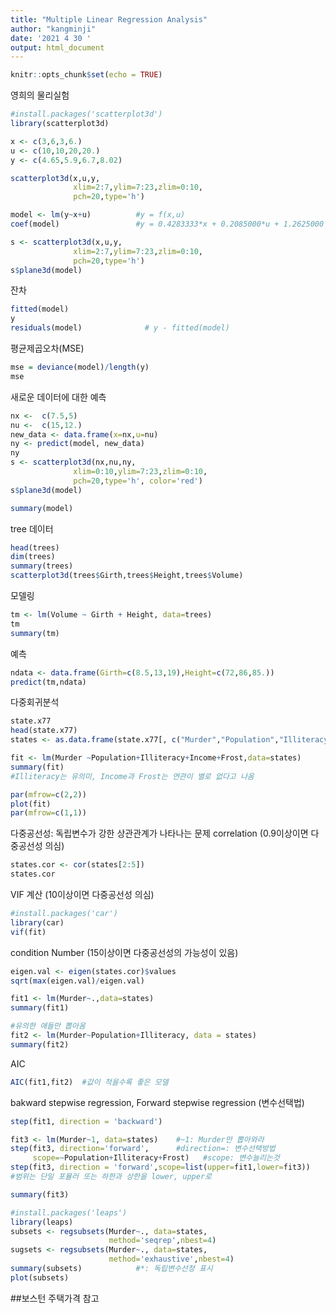 ---
title: "Multiple Linear Regression Analysis"
author: "kangminji"
date: '2021 4 30 '
output: html_document
---

```{r setup, include=FALSE}
knitr::opts_chunk$set(echo = TRUE)
```

영희의 물리실험
```{r}
#install.packages('scatterplot3d')
library(scatterplot3d)
```

```{r}
x <- c(3,6,3,6.)
u <- c(10,10,20,20.)
y <- c(4.65,5.9,6.7,8.02)

scatterplot3d(x,u,y,
              xlim=2:7,ylim=7:23,zlim=0:10,
              pch=20,type='h')
```

```{r}
model <- lm(y~x+u)          #y = f(x,u)
coef(model)                 #y = 0.4283333*x + 0.2085000*u + 1.2625000

s <- scatterplot3d(x,u,y,
              xlim=2:7,ylim=7:23,zlim=0:10,
              pch=20,type='h')
s$plane3d(model)
```
잔차
```{r}
fitted(model)
y
residuals(model)              # y - fitted(model)

```

평균제곱오차(MSE)
```{r}
mse = deviance(model)/length(y)
mse
```

새로운 데이터에 대한 예측
```{r}
nx <-  c(7.5,5)
nu <-  c(15,12.)
new_data <- data.frame(x=nx,u=nu)
ny <- predict(model, new_data)
ny
s <- scatterplot3d(nx,nu,ny,
              xlim=0:10,ylim=7:23,zlim=0:10,
              pch=20,type='h', color='red')
s$plane3d(model)

summary(model)
```

tree 데이터
```{r}
head(trees)
dim(trees)
summary(trees)
scatterplot3d(trees$Girth,trees$Height,trees$Volume)

```

모델링
```{r}
tm <- lm(Volume ~ Girth + Height, data=trees)
tm
summary(tm)
```

예측
```{r}
ndata <- data.frame(Girth=c(8.5,13,19),Height=c(72,86,85.))
predict(tm,ndata)
```

다중회귀분석
```{r}
state.x77
head(state.x77)
states <- as.data.frame(state.x77[, c("Murder","Population","Illiteracy","Income","Frost")])

fit <- lm(Murder ~Population+Illiteracy+Income+Frost,data=states)
summary(fit)
#Illiteracy는 유의미, Income과 Frost는 연관이 별로 없다고 나옴

par(mfrow=c(2,2))
plot(fit)
par(mfrow=c(1,1))
```

다중공선성: 독립변수가 강한 상관관계가 나타나는 문제
correlation (0.9이상이면 다중공선성 의심)
```{r}
states.cor <- cor(states[2:5])
states.cor
```

VIF 계산 (10이상이면 다중공선성 의심)
```{r}
#install.packages('car')
library(car)
vif(fit)


```


condition Number (15이상이면 다중공선성의 가능성이 있음)
```{r}
eigen.val <- eigen(states.cor)$values
sqrt(max(eigen.val)/eigen.val)
```

```{r}
fit1 <- lm(Murder~.,data=states)
summary(fit1)

#유의한 애들만 뽑아옴
fit2 <- lm(Murder~Population+Illiteracy, data = states)
summary(fit2)
```

AIC
```{r}
AIC(fit1,fit2)  #값이 적을수록 좋은 모델
```

bakward stepwise regression, Forward stepwise regression (변수선택법)
```{r}
step(fit1, direction = 'backward')
```

```{r}
fit3 <- lm(Murder~1, data=states)    #~1: Murder만 뽑아와라
step(fit3, direction='forward',      #direction=: 변수선택방법
     scope=~Population+Illiteracy+Frost)   #scope: 변수늘리는것
step(fit3, direction = 'forward',scope=list(upper=fit1,lower=fit3))
#범위는 단일 포뮬러 또는 하한과 상한을 lower, upper로

summary(fit3)
```

```{r}
#install.packages('leaps')
library(leaps)
subsets <- regsubsets(Murder~., data=states,
                      method='seqrep',nbest=4)
sugsets <- regsubsets(Murder~., data=states,
                      method='exhaustive',nbest=4)
summary(subsets)            #*: 독립변수선정 표시
plot(subsets)
```

##보스턴 주택가격 참고






